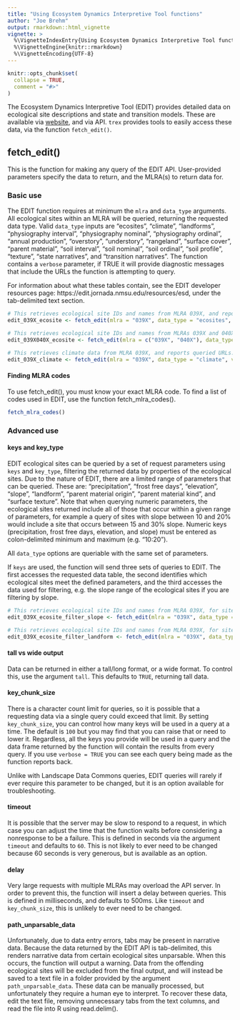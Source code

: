 ```yaml
---
title: "Using Ecosystem Dynamics Interpretive Tool functions"
author: "Joe Brehm"
output: rmarkdown::html_vignette
vignette: >
  %\VignetteIndexEntry{Using Ecosystem Dynamics Interpretive Tool functions}
  %\VignetteEngine{knitr::rmarkdown}
  %\VignetteEncoding{UTF-8}
---
```


```r
knitr::opts_chunk$set(
  collapse = TRUE,
  comment = "#>"
)
```

The Ecosystem Dynamics Interpretive Tool (EDIT) provides detailed data on ecological site descriptions and state and transition models. These are available via [website](https://edit.jornada.nmsu.edu/), and via API. `trex` provides tools to easily access these data, via the function `fetch_edit()`. 

## fetch_edit()

This is the function for making any query of the EDIT API. User-provided parameters specify the data to return, and the MLRA(s) to return data for.

### Basic use

The EDIT function requires at minimum the `mlra` and `data_type` arguments. All ecological sites within an MLRA will be queried, returning the requested data type. Valid `data_type` inputs are "ecosites", "climate", "landforms", "physiography interval", "physiography nominal", "physiography ordinal", "annual production", "overstory", "understory", "rangeland", "surface cover", "parent material", "soil interval", "soil nominal", "soil ordinal", "soil profile", "texture", "state narratives", and "transition narratives". The function contains a `verbose` parameter, if TRUE it will provide diagnostic messages that include the URLs the function is attempting to query. 

For information about what these tables contain, see the EDIT developer resources page: https://edit.jornada.nmsu.edu/resources/esd, under the tab-delimited text section. 

```r
# This retrieves ecological site IDs and names from MLRA 039X, and reports queried URLs.
edit_039X_ecosite <- fetch_edit(mlra = "039X", data_type = "ecosites", verbose = TRUE)

# This retrieves ecological site IDs and names from MLRAs 039X and 040X, and reports queried URLs.
edit_039X040X_ecosite <- fetch_edit(mlra = c("039X", "040X"), data_type = "ecosites", verbose = TRUE)

# This retrieves climate data from MLRA 039X, and reports queried URLs.
edit_039X_climate <- fetch_edit(mlra = "039X", data_type = "climate", verbose = TRUE)

```

#### Finding MLRA codes
To use fetch_edit(), you must know your exact MLRA code. To find a list of codes used in EDIT, use the function fetch_mlra_codes().

```r
fetch_mlra_codes()
```

### Advanced use

#### keys and key_type
EDIT ecological sites can be queried by a set of request parameters using `keys` and `key_type`, filtering the returned data by properties of the ecological sites. Due to the nature of EDIT, there are a limited range of parameters that can be queried. These are: "precipitation", "frost free days", "elevation", "slope", "landform", "parent material origin", "parent material kind", and "surface texture". Note that when querying numeric parameters, the ecological sites returned include all of those that occur within a given range of parameters, for example a query of sites with slope between 10 and 20% would include a site that occurs between 15 and 30% slope. Numeric keys (precipitation, frost free days, elevation, and slope) must be entered as colon-delimited minimum and maximum (e.g. "10:20").

All `data_type` options are queriable with the same set of parameters. 

If `keys` are used, the function will send three sets of queries to EDIT. The first accesses the requested data table, the second identifies which ecological sites meet the defined parameters, and the third accesses the data used for filtering, e.g. the slope range of the ecological sites if you are filtering by slope. 

```r
# This retrieves ecological site IDs and names from MLRA 039X, for sites that occur at slopes between 15 and 30%, and reports queried URLs.
edit_039X_ecosite_filter_slope <- fetch_edit(mlra = "039X", data_type = "ecosites", keys = "15:30", key_type = "slope", verbose = TRUE)

# This retrieves ecological site IDs and names from MLRA 039X, for sites that occur on mountain landforms, and reports queried URLs.
edit_039X_ecosite_filter_landform <- fetch_edit(mlra = "039X", data_type = "ecosites", keys = "mountain", key_type = "landform", verbose = TRUE)

```

#### tall vs wide output
Data can be returned in either a tall/long format, or a wide format. To control this, use the argument `tall`. This defaults to `TRUE`, returning tall data.

#### key_chunk_size

There is a character count limit for queries, so it is possible that a requesting data via a single query could exceed that limit. By setting `key_chunk_size`, you can control how many keys will be used in a query at a time. The default is `100` but you may find that you can raise that or need to lower it. Regardless, all the keys you provide will be used in a query and the data frame returned by the function will contain the results from every query. If you use `verbose = TRUE` you can see each query being made as the function reports back.

Unlike with Landscape Data Commons queries, EDIT queries will rarely if ever require this parameter to be changed, but it is an option available for troubleshooting.

#### timeout

It is possible that the server may be slow to respond to a request, in which case you can adjust the time that the function waits before considering a nonresponse to be a failure. This is defined in seconds via the argument `timeout` and defaults to `60`. This is not likely to ever need to be changed because 60 seconds is very generous, but is available as an option.

#### delay

Very large requests with multiple MLRAs may overload the API server. In order to prevent this, the function will insert a delay between queries. This is defined in milliseconds, and defaults to 500ms. Like `timeout` and `key_chunk_size`, this is unlikely to ever need to be changed.

#### path_unparsable_data

Unfortunately, due to data entry errors, tabs may be present in narrative data. Because the data returned by the EDIT API is tab-delimited, this renders narrative data from certain ecological sites unparsable. When this occurs, the function will output a warning. Data from the offending ecological sites will be excluded from the final output, and will instead be saved to a text file in a folder provided by the argument `path_unparsable_data`. These data can be manually processed, but unfortunately they require a human eye to interpret. To recover these data, edit the text file, removing unnecessary tabs from the text columns, and read the file into R using read.delim(). 